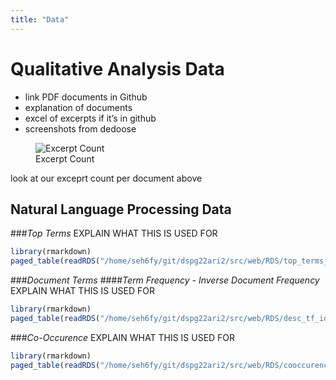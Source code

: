 ```yaml
---
title: "Data"
---
```


# Qualitative Analysis Data
- link PDF documents in Github
- explanation of documents
- excel of excerpts if it's in github
- screenshots from dedoose

![Excerpt Count](www/excerpts_per_doc.PNG)

look at our exceprt count per document above

## Natural Language Processing Data

###*Top Terms*
EXPLAIN WHAT THIS IS USED FOR
```r
library(rmarkdown)
paged_table(readRDS("/home/seh6fy/git/dspg22ari2/src/web/RDS/top_terms_rename.RDS"))
```

###*Document Terms*
####*Term Frequency - Inverse Document Frequency*
EXPLAIN WHAT THIS IS USED FOR

```r
library(rmarkdown)
paged_table(readRDS("/home/seh6fy/git/dspg22ari2/src/web/RDS/desc_tf_idf.RDS"))
```

###*Co-Occurence*
EXPLAIN WHAT THIS IS USED FOR
```r
library(rmarkdown)
paged_table(readRDS("/home/seh6fy/git/dspg22ari2/src/web/RDS/cooccurence.RDS"))

```







